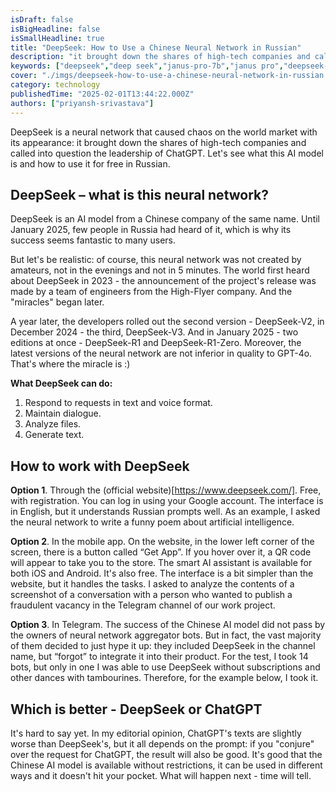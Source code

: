 ```yaml
---
isDraft: false
isBigHeadline: false
isSmallHeadline: true
title: "DeepSeek: How to Use a Chinese Neural Network in Russian"
description: "it brought down the shares of high-tech companies and called into question the leadership of ChatGPT"
keywords: ["deepseek","deep seek","janus-pro-7b","janus pro","deepseek-r1","midjourney","nvidia","deepseek","janus pro 7b","janus pro 7b","deepseek r1","deepseek r1"]
cover: "./imgs/deepseek-how-to-use-a-chinese-neural-network-in-russian.jpeg"
category: technology
publishedTime: "2025-02-01T13:44:22.000Z"
authors: ["priyansh-srivastava"]
---
```

DeepSeek is a neural network that caused chaos on the world market with its appearance: it brought down the shares of high-tech companies and called into question the leadership of ChatGPT. Let's see what this AI model is and how to use it for free in Russian.
## DeepSeek – what is this neural network?
DeepSeek is an AI model from a Chinese company of the same name. Until January 2025, few people in Russia had heard of it, which is why its success seems fantastic to many users. 

But let's be realistic: of course, this neural network was not created by amateurs, not in the evenings and not in 5 minutes. The world first heard about DeepSeek in 2023 - the announcement of the project's release was made by a team of engineers from the High-Flyer company. And the "miracles" began later. 

A year later, the developers rolled out the second version - DeepSeek-V2, in December 2024 - the third, DeepSeek-V3. And in January 2025 - two editions at once - DeepSeek-R1 and DeepSeek-R1-Zero. Moreover, the latest versions of the neural network are not inferior in quality to GPT-4o. That's where the miracle is :) 


**What DeepSeek can do:**

1. Respond to requests in text and voice format. 
2. Maintain dialogue.
3. Analyze files. 
4. Generate text.


## How to work with DeepSeek
**Option 1**. Through the (official website)[https://www.deepseek.com/]. Free, with registration. You can log in using your Google account. The interface is in English, but it understands Russian prompts well. As an example, I asked the neural network to write a funny poem about artificial intelligence.

**Option 2**. In the mobile app. On the website, in the lower left corner of the screen, there is a button called “Get App”. If you hover over it, a QR code will appear to take you to the store.
The smart AI assistant is available for both iOS and Android. It's also free. The interface is a bit simpler than the website, but it handles the tasks. I asked to analyze the contents of a screenshot of a conversation with a person who wanted to publish a fraudulent vacancy in the Telegram channel of our work project.

**Option 3**. In Telegram. The success of the Chinese AI model did not pass by the owners of neural network aggregator bots. But in fact, the vast majority of them decided to just hype it up: they included DeepSeek in the channel name, but “forgot” to integrate it into their product. For the test, I took 14 bots, but only in one I was able to use DeepSeek without subscriptions and other dances with tambourines. Therefore, for the example below, I took it. 

## Which is better - DeepSeek or ChatGPT
It's hard to say yet. In my editorial opinion, ChatGPT's texts are slightly worse than DeepSeek's, but it all depends on the prompt: if you "conjure" over the request for ChatGPT, the result will also be good. It's good that the Chinese AI model is available without restrictions, it can be used in different ways and it doesn't hit your pocket. What will happen next - time will tell.   

